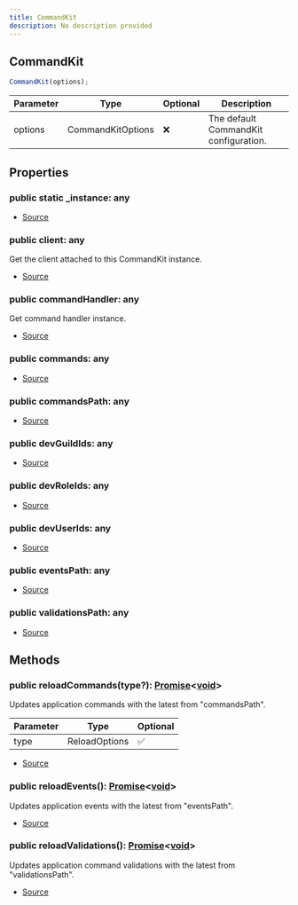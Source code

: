```yaml
---
title: CommandKit
description: No description provided
---
```


## CommandKit

```typescript
CommandKit(options);
```

| Parameter | Type              | Optional | Description                           |
| --------- | ----------------- | -------- | ------------------------------------- |
| options   | CommandKitOptions | ❌       | The default CommandKit configuration. |

## Properties

### public static \_instance: any

- [Source](https://github.com/underctrl-io/commandkit/blob/6ce87cba44f953b46a72430cb1272818640529f4/packages/commandkit/src/CommandKit.ts#L12)

### public client: any

Get the client attached to this CommandKit instance.

- [Source](https://github.com/underctrl-io/commandkit/blob/6ce87cba44f953b46a72430cb1272818640529f4/packages/commandkit/src/CommandKit.ts#L42)

### public commandHandler: any

Get command handler instance.

- [Source](https://github.com/underctrl-io/commandkit/blob/6ce87cba44f953b46a72430cb1272818640529f4/packages/commandkit/src/CommandKit.ts#L49)

### public commands: any

- [Source](https://github.com/underctrl-io/commandkit/blob/6ce87cba44f953b46a72430cb1272818640529f4/packages/commandkit/src/CommandKit.ts#L128)

### public commandsPath: any

- [Source](https://github.com/underctrl-io/commandkit/blob/6ce87cba44f953b46a72430cb1272818640529f4/packages/commandkit/src/CommandKit.ts#L144)

### public devGuildIds: any

- [Source](https://github.com/underctrl-io/commandkit/blob/6ce87cba44f953b46a72430cb1272818640529f4/packages/commandkit/src/CommandKit.ts#L172)

### public devRoleIds: any

- [Source](https://github.com/underctrl-io/commandkit/blob/6ce87cba44f953b46a72430cb1272818640529f4/packages/commandkit/src/CommandKit.ts#L179)

### public devUserIds: any

- [Source](https://github.com/underctrl-io/commandkit/blob/6ce87cba44f953b46a72430cb1272818640529f4/packages/commandkit/src/CommandKit.ts#L165)

### public eventsPath: any

- [Source](https://github.com/underctrl-io/commandkit/blob/6ce87cba44f953b46a72430cb1272818640529f4/packages/commandkit/src/CommandKit.ts#L151)

### public validationsPath: any

- [Source](https://github.com/underctrl-io/commandkit/blob/6ce87cba44f953b46a72430cb1272818640529f4/packages/commandkit/src/CommandKit.ts#L158)

## Methods

### public reloadCommands(type?): [Promise](https://developer.mozilla.org/en-US/docs/Web/JavaScript/Reference/Global_Objects/Promise)\<[void](https://developer.mozilla.org/en-US/docs/Web/JavaScript/Reference/Global_Objects/undefined)>

Updates application commands with the latest from "commandsPath".

| Parameter | Type          | Optional |
| --------- | ------------- | -------- |
| type      | ReloadOptions | ✅       |

- [Source](https://github.com/underctrl-io/commandkit/blob/6ce87cba44f953b46a72430cb1272818640529f4/packages/commandkit/src/CommandKit.ts#L104)

### public reloadEvents(): [Promise](https://developer.mozilla.org/en-US/docs/Web/JavaScript/Reference/Global_Objects/Promise)\<[void](https://developer.mozilla.org/en-US/docs/Web/JavaScript/Reference/Global_Objects/undefined)>

Updates application events with the latest from "eventsPath".

- [Source](https://github.com/underctrl-io/commandkit/blob/6ce87cba44f953b46a72430cb1272818640529f4/packages/commandkit/src/CommandKit.ts#L112)

### public reloadValidations(): [Promise](https://developer.mozilla.org/en-US/docs/Web/JavaScript/Reference/Global_Objects/Promise)\<[void](https://developer.mozilla.org/en-US/docs/Web/JavaScript/Reference/Global_Objects/undefined)>

Updates application command validations with the latest from "validationsPath".

- [Source](https://github.com/underctrl-io/commandkit/blob/6ce87cba44f953b46a72430cb1272818640529f4/packages/commandkit/src/CommandKit.ts#L120)
